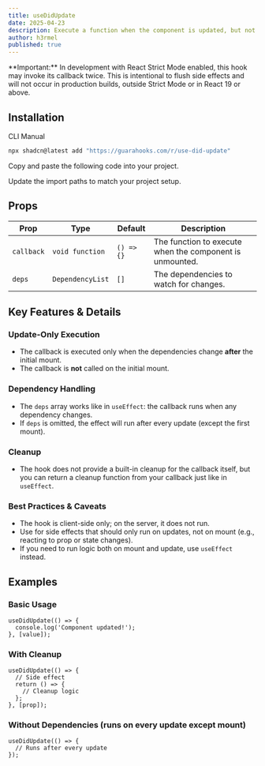 ```yaml
---
title: useDidUpdate
date: 2025-04-23
description: Execute a function when the component is updated, but not when it is mounted.
author: h3rmel
published: true
---
```


<Callout>
  **Important:** In development with React Strict Mode enabled, this hook may
  invoke its callback twice. This is intentional to flush side effects and will
  not occur in production builds, outside Strict Mode or in React 19 or above.
</Callout>

<HookPreview name="use-did-update-demo" />

## Installation

<Tabs defaultValue="cli">

<TabsList>
  <TabsTrigger value="cli">CLI</TabsTrigger>
  <TabsTrigger value="manual">Manual</TabsTrigger>
</TabsList>
<TabsContent value="cli">

```bash
npx shadcn@latest add "https://guarahooks.com/r/use-did-update"
```

</TabsContent>
<TabsContent value="manual">

<Steps>

<Step>Copy and paste the following code into your project.</Step>

<HookSource name="use-did-update" />

<Step>Update the import paths to match your project setup.</Step>

</Steps>

</TabsContent>

</Tabs>

## Props

| Prop       | Type             | Default    | Description                                              |
| ---------- | ---------------- | ---------- | -------------------------------------------------------- |
| `callback` | `void function`  | `() => {}` | The function to execute when the component is unmounted. |
| `deps`     | `DependencyList` | `[]`       | The dependencies to watch for changes.                   |

## Key Features & Details

### Update-Only Execution

- The callback is executed only when the dependencies change **after** the initial mount.
- The callback is **not** called on the initial mount.

### Dependency Handling

- The `deps` array works like in `useEffect`: the callback runs when any dependency changes.
- If `deps` is omitted, the effect will run after every update (except the first mount).

### Cleanup

- The hook does not provide a built-in cleanup for the callback itself, but you can return a cleanup function from your callback just like in `useEffect`.

### Best Practices & Caveats

- The hook is client-side only; on the server, it does not run.
- Use for side effects that should only run on updates, not on mount (e.g., reacting to prop or state changes).
- If you need to run logic both on mount and update, use `useEffect` instead.

## Examples

### Basic Usage

```tsx
useDidUpdate(() => {
  console.log('Component updated!');
}, [value]);
```

### With Cleanup

```tsx
useDidUpdate(() => {
  // Side effect
  return () => {
    // Cleanup logic
  };
}, [prop]);
```

### Without Dependencies (runs on every update except mount)

```tsx
useDidUpdate(() => {
  // Runs after every update
});
```
